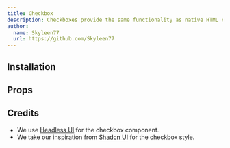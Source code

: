 ```yaml
---
title: Checkbox
description: Checkboxes provide the same functionality as native HTML checkboxes, without any of the styling, giving you a clean slate to design them however you'd like.
author:
  name: Skyleen77
  url: https://github.com/Skyleen77
---
```


<ComponentPreview name="headless-checkbox-demo" />

## Installation

<ComponentInstallation name="headless-checkbox" />

## Props

<div className="flex flex-row gap-x-3">
  <ExternalLink href="https://headlessui.com/react/checkbox" text="Docs" />
  <ExternalLink
    href="https://headlessui.com/react/checkbox#component-api"
    text="API Reference"
  />
</div>

## Credits

- We use [Headless UI](https://headlessui.com/react/checkbox) for the checkbox component.
- We take our inspiration from [Shadcn UI](https://ui.shadcn.com/docs/components/checkbox) for the checkbox style.
